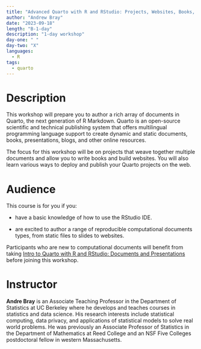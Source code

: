 ```yaml
---
title: "Advanced Quarto with R and RStudio: Projects, Websites, Books, and More"
author: "Andrew Bray"
date: "2023-09-18"
length: "B-1-day"
description: "1-day workshop"
day-one: " "
day-two: "X"
languages:
  - R
tags:
  - quarto
---
```


# Description

This workshop will prepare you to author a rich array of documents in Quarto, the next generation of R Markdown.
Quarto is an open-source scientific and technical publishing system that offers multilingual programming language support to create dynamic and static documents, books, presentations, blogs, and other online resources.

The focus for this workshop will be on projects that weave together multiple documents and allow you to write books and build websites.
You will also learn various ways to deploy and publish your Quarto projects on the web.

# Audience

This course is for you if you:

-   have a basic knowledge of how to use the RStudio IDE.

-   are excited to author a range of reproducible computational documents types, from static files to slides to websites.

Participants who are new to computational documents will benefit from taking [Intro to Quarto with R and RStudio: Documents and Presentations](/quarto-r-docs) before joining this workshop.

# Instructor

**Andre Bray** is an Associate Teaching Professor in the Department of Statistics at UC Berkeley where he develops and teaches courses in statistics and data science.
His research interests include statistical computing, data privacy, and applications of statistical models to solve real world problems.
He was previously an Associate Professor of Statistics in the Department of Mathematics at Reed College and an NSF Five Colleges postdoctoral fellow in western Massachusetts.

\
